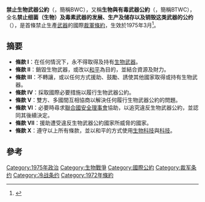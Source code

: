 {{Infobox Treaty
| name                = 禁止生物武器公約
| long_name           =
| image               = BWC Participation.svg
| image_width         = 400px
| caption             = 生物武器公約參與國
{{Col-begin}}
{{Col-2}}
{{legend|#00aa00|簽約與批准國}}
{{legend|#008000|加入或遵守}}
{{legend|#008080|未加入、遵守條約}}
{{Col-2}}
{{legend|#eeee00|僅簽約}}
{{legend|#ff1111|未簽約}}
{{Col-end}}
| type                =
| date_drafted        =
| date_signed         = 1972年4月10日
| location_signed     = {{UK}}[[伦敦|伦敦]]<br>{{USSR}}[[莫斯科|莫斯科]]<br>{{USA}}[[华盛顿特区|华盛顿特区]]
| date_sealed         =
| date_effective      = 1975年3月26日
| condition_effective = 由22个国家批准
| date_expiration     =
| signatories         = 109
| parties             = 183 （2019年8月）
| depositor           =
| language            =
| languages           =
| website             =
| wikisource          = 禁止生物武器公约
}}
'''禁止生物武器公約'''（{{lang-en|Biological Weapons Convention}}，簡稱BWC），又稱'''生物與有毒武器公約'''（{{lang-en|Biological and Toxin Weapons Convention}}，簡稱BTWC），全名'''禁止细菌（生物）及毒素武器的发展、生产及储存以及销毁这类武器的公约'''（{{lang-en|Convention on the Prohibition of the Development, Production and Stockpiling of Bacteriological (Biological) and Toxin Weapons and on their Destruction}}），是首條禁止生產[[武器|武器]]的國際[[裁軍|裁軍]][[條約|條約]]，生效於1975年3月<ref>{{Cite book|title=大辞海 军事卷|last=夏征农主编；郑中侠编著|publisher=上海：上海辞书出版社|year=2007.07|isbn=7-5326-2164-2|pages=487}}</ref>。

== 摘要 ==
* '''條款 I'''：在任何情況下，永不得取得及持有[[生物武器|生物武器]]。
* '''條款 II'''：銷毀生物武器，或改以[[和平|和平]]為目的，並結合資源及財力。
* '''條款 III'''：不轉讓，或以任何方式援助、鼓勵、誘使其他國家取得或持有生物武器。
* '''條款 IV'''：採取國際必要措施以履行生物武器公約。
* '''條款 V'''：雙方、多國間互相協商以解決任何履行生物武器公約的問題。
* '''條款 VI'''：必要時尋求[[聯合國安全理事會|聯合國安全理事會]]協助，以追究違反生物武器公約，並認同其後續決定。
* '''條款 VII'''：援助遭受違反生物武器公約國家所威脅的國家。
* '''條款 X'''：遵守以上所有條款，並以和平的方式使用[[生物科技|生物科技]]與[[科技|科技]]。

==參考==
{{reflist}}
[[Category:1975年政治|Category:1975年政治]]
[[Category:生物戰爭|Category:生物戰爭]]
[[Category:國際公約|Category:國際公約]]
[[Category:裁军条约|Category:裁军条约]]
[[Category:冷战条约|Category:冷战条约]]
[[Category:1972年條約|Category:1972年條約]]